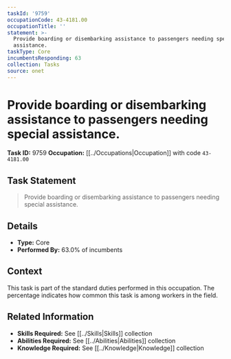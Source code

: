 ```yaml
---
taskId: '9759'
occupationCode: 43-4181.00
occupationTitle: ''
statement: >-
  Provide boarding or disembarking assistance to passengers needing special
  assistance.
taskType: Core
incumbentsResponding: 63
collection: Tasks
source: onet
---
```

# Provide boarding or disembarking assistance to passengers needing special assistance.

**Task ID:** 9759
**Occupation:** [[../Occupations|Occupation]] with code `43-4181.00`

## Task Statement

> Provide boarding or disembarking assistance to passengers needing special assistance.

## Details

- **Type:** Core
- **Performed By:** 63.0% of incumbents

## Context

This task is part of the standard duties performed in this occupation. The percentage indicates how common this task is among workers in the field.

## Related Information

- **Skills Required:** See [[../Skills|Skills]] collection
- **Abilities Required:** See [[../Abilities|Abilities]] collection
- **Knowledge Required:** See [[../Knowledge|Knowledge]] collection
